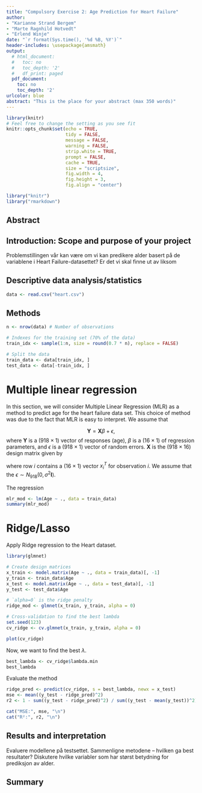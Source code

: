 ```yaml
---
title: "Compulsory Exercise 2: Age Prediction for Heart Failure"
author:
- "Karianne Strand Bergem"
- "Marte Ragnhild Hotvedt"
- "Erlend Winje"
date: "`r format(Sys.time(), '%d %B, %Y')`"
header-includes: \usepackage{amsmath}
output:
  # html_document:
  #   toc: no
  #   toc_depth: '2'
  #   df_print: paged
  pdf_document:
    toc: no
    toc_depth: '2'
urlcolor: blue
abstract: "This is the place for your abstract (max 350 words)"
---
```

  
```r
library(knitr)
# Feel free to change the setting as you see fit
knitr::opts_chunk$set(echo = TRUE,
                      tidy = FALSE,
                      message = FALSE,
                      warning = FALSE,
                      strip.white = TRUE,
                      prompt = FALSE,
                      cache = TRUE,
                      size = "scriptsize",
                      fig.width = 4,
                      fig.height = 3,
                      fig.align = "center")

```

```r
library("knitr")
library("rmarkdown")
```

<!--  Etc (load all packages needed). -->

## Abstract


## Introduction: Scope and purpose of your project
Problemstillingen vår kan være om vi kan predikere alder basert på de variablene i Heart Failure-datasettet? Er det vi skal finne ut av liksom


## Descriptive data analysis/statistics
```r
data <- read.csv("heart.csv")
```



## Methods
```r
n <- nrow(data) # Number of observations

# Indexes for the training set (70% of the data)
train_idx <- sample(1:n, size = round(0.7 * n), replace = FALSE)

# Split the data
train_data <- data[train_idx, ]
test_data <- data[-train_idx, ]
```

# Multiple linear regression

In this section, we will consider Multiple Linear Regression (MLR) as a method to predict age for the heart failure data set. This choice of method was due to the fact that MLR is easy to interpret. We assume that 

$$\mathbf{Y} = \mathbf{X}\beta + \epsilon,$$
where $\mathbf{Y}$ is a $(918 \times 1)$ vector of responses (age), $\beta$ is a $(16 \times 1)$ of regression parameters, and $\epsilon$ is a $(918 \times 1)$ vector of random errors. $\mathbf{X}$ is the $(918 \times 16)$ design matrix given by

\begin{equation*}
\mathbf{X} = \begin{bmatrix}
1 & x_{1,1} & \dots & x_{1, 11} \\
1 & x_{2,1} & \dots & x_{2, 11} \\
\vdots & \dots & \dots & \vdots \\
1 & x_{918,1} & \dots & x_{918, 11} \\
\end{bmatrix},
\end{equation*}

where row $i$ contains a $(16 \times 1)$ vector $x^T_i$ for observation $i$. We assume that the $\epsilon \sim N_{918}(0, \sigma^2\mathbf{I})$.

The regression

```r
mlr_mod <- lm(Age ~ ., data = train_data)
summary(mlr_mod)
```


# Ridge/Lasso
Apply Ridge regression to the Heart dataset.
```r
library(glmnet)

# Create design matrices
x_train <- model.matrix(Age ~ ., data = train_data)[, -1]
y_train <- train_data$Age
x_test <- model.matrix(Age ~ ., data = test_data)[, -1]
y_test <- test_data$Age

# `alpha=0` is the ridge penalty
ridge_mod <- glmnet(x_train, y_train, alpha = 0)

# Cross-validation to find the best lambda
set.seed(123)
cv_ridge <- cv.glmnet(x_train, y_train, alpha = 0)

plot(cv_ridge)
```
Now, we want to find the best $\lambda$.
```r
best_lambda <- cv_ridge$lambda.min
best_lambda
```
Evaluate the method
```r
ridge_pred <- predict(cv_ridge, s = best_lambda, newx = x_test)
mse <- mean((y_test - ridge_pred)^2)
r2 <- 1 - sum((y_test - ridge_pred)^2) / sum((y_test - mean(y_test))^2)

cat("MSE:", mse, "\n")
cat("R²:", r2, "\n")
```

## Results and interpretation
Evaluere modellene på testsettet.
Sammenligne metodene – hvilken ga best resultater?
Diskutere hvilke variabler som har størst betydning for prediksjon av alder.


## Summary
